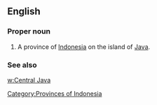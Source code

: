 ==English==

===Proper noun===
{{en-proper noun}}

# A province of [[Indonesia]] on the island of [[Java]].

===See also===
[[w:Central Java]]
[[Category:Provinces of Indonesia]]